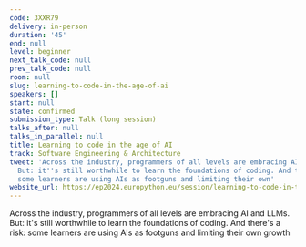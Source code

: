 ```yaml
---
code: 3XXR79
delivery: in-person
duration: '45'
end: null
level: beginner
next_talk_code: null
prev_talk_code: null
room: null
slug: learning-to-code-in-the-age-of-ai
speakers: []
start: null
state: confirmed
submission_type: Talk (long session)
talks_after: null
talks_in_parallel: null
title: Learning to code in the age of AI
track: Software Engineering & Architecture
tweet: 'Across the industry, programmers of all levels are embracing AI and LLMs.
  But: it''s still worthwhile to learn the foundations of coding. And there''s a risk:
  some learners are using AIs as footguns and limiting their own'
website_url: https://ep2024.europython.eu/session/learning-to-code-in-the-age-of-ai
---
```


Across the industry, programmers of all levels are embracing AI and LLMs. But: it's still worthwhile to learn the foundations of coding. And there's a risk: some learners are using AIs as footguns and limiting their own growth
